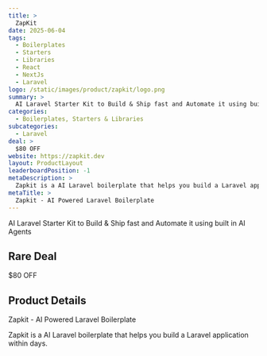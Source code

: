 ```yaml
---
title: >
  ZapKit
date: 2025-06-04
tags:
  - Boilerplates
  - Starters
  - Libraries
  - React
  - NextJs
  - Laravel
logo: /static/images/product/zapkit/logo.png
summary: >
  AI Laravel Starter Kit to Build & Ship fast and Automate it using built in AI Agents
categories:
  - Boilerplates, Starters & Libraries
subcategories:
  - Laravel
deal: >
  $80 OFF
website: https://zapkit.dev
layout: ProductLayout
leaderboardPosition: -1
metaDescription: >
  Zapkit is a AI Laravel boilerplate that helps you build a Laravel application within days.
metaTitle: >
  Zapkit - AI Powered Laravel Boilerplate
---
```

AI Laravel Starter Kit to Build & Ship fast and Automate it using built in AI Agents

## Rare Deal

$80 OFF

## Product Details

Zapkit - AI Powered Laravel Boilerplate

Zapkit is a AI Laravel boilerplate that helps you build a Laravel application within days.

